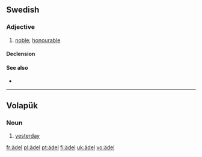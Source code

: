 {{also|adel|Adel}}
==Swedish==

===Adjective===
{{infl|sv|adjective}}

# [[noble]]; [[honourable]]

====Declension====
{{sv-adj-reg|3=ädl}}

====See also====
* {{l|sv|adel}}

----

==Volapük==

===Noun===
{{infl|vo|noun}}

# [[yesterday]]

[[fr:ädel]]
[[pl:ädel]]
[[pt:ädel]]
[[fi:ädel]]
[[uk:ädel]]
[[vo:ädel]]